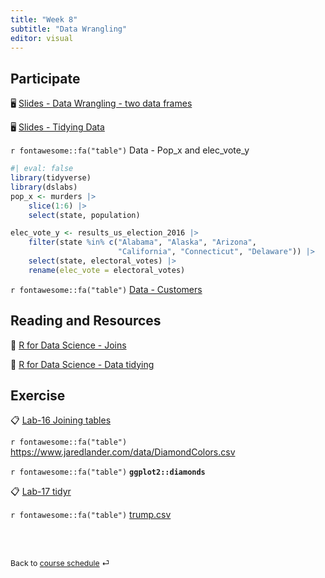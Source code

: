 ```yaml
---
title: "Week 8"
subtitle: "Data Wrangling"
editor: visual
---
```


::: callout-important
:::

## Participate

🖥️ [Slides - Data Wrangling - two data frames](/slides/13-dplyr-2.html)

🖥️ [Slides - Tidying Data](/slides/14-tidyr.html)

`r fontawesome::fa("table")` Data - Pop_x and elec_vote_y

```r
#| eval: false
library(tidyverse)
library(dslabs)
pop_x <- murders |> 
    slice(1:6) |>
    select(state, population)

elec_vote_y <- results_us_election_2016 |> 
    filter(state %in% c("Alabama", "Alaska", "Arizona", 
                        "California", "Connecticut", "Delaware")) |> 
    select(state, electoral_votes) |> 
    rename(elec_vote = electoral_votes)
```

`r fontawesome::fa("table")` [Data - Customers](/slides/data/sales/customers.csv)

## Reading and Resources

📖 [R for Data Science - Joins](https://r4ds.hadley.nz/joins)

📖 [R for Data Science - Data tidying](https://r4ds.hadley.nz/data-tidy)

## Exercise

📋 [Lab-16 Joining tables](/exercise/lab16-join.html)

`r fontawesome::fa("table")` <https://www.jaredlander.com/data/DiamondColors.csv>

`r fontawesome::fa("table")` **`ggplot2::diamonds`**

📋 [Lab-17 tidyr](/exercise/lab17-tidyr.html)

`r fontawesome::fa("table")` [trump.csv](/slides/data/trump.csv)

<br><br>

::: {style="font-size: 0.875em;"}
Back to [course schedule](/ "Course schedule") ⏎
:::
